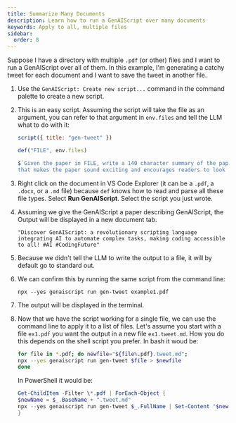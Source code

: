 ```yaml
---
title: Summarize Many Documents
description: Learn how to run a GenAIScript over many documents
keywords: Apply to all, multiple files
sidebar:
  order: 8
---
```


Suppose I have a directory with multiple `.pdf` (or other) files and I want to run a GenAIScript over all of them.
In this example, I'm generating a catchy tweet for each document and I want to save the tweet in another file.

<Steps>

1. Use the `GenAIScript: Create new script...` command in the command palette to create a new script.
2. This is an easy script.  Assuming the script will take the file as an argument, 
you can refer to that argument in `env.files` and tell the LLM what to do with it:
    ```js
    script({ title: "gen-tweet" })

    def("FILE", env.files)

    $`Given the paper in FILE, write a 140 character summary of the paper 
    that makes the paper sound exciting and encourages readers to look at it.`      
    ```

3. Right click on the document in VS Code Explorer (it can be a `.pdf`, a `.docx`, or a `.md` file) 
because `def` knows how to read and parse all these file types.
Select **Run GenAIScript**. Select the script you just wrote.
4. Assuming we give the GenAIScript a paper describing GenAIScript, the Output will be displayed in a new document tab.
    ```plaintext wrap
    "Discover GenAIScript: a revolutionary scripting language integrating AI to automate complex tasks, making coding accessible to all! #AI #CodingFuture"
    ```
5. Because we didn't tell the LLM to write the output to a file, it will by default go to standard out. 
6. We can confirm this by running the same script from the command line:
    ```plaintext wrap
    npx --yes genaiscript run gen-tweet example1.pdf
    ```
7. The output will be displayed in the terminal.
8. Now that we have the script working for a single file, we can use the command line to apply it to a list of 
files.  Let's assume you start with a file `ex1.pdf` you want the output in a new file `ex1.tweet.md`.
How you do this depends on the shell script you prefer. 
In bash it woud be:
    ```bash
    for file in *.pdf; do newfile="${file%.pdf}.tweet.md";
    npx --yes genaiscript run gen-tweet $file > $newfile
    done
    ```
    In PowerShell it would be:
    ```powershell
    Get-ChildItem -Filter \*.pdf | ForEach-Object {
    $newName = $_.BaseName + ".tweet.md"
    npx --yes genaiscript run gen-tweet $_.FullName | Set-Content "$newName"  
    }
    ```
</Steps>